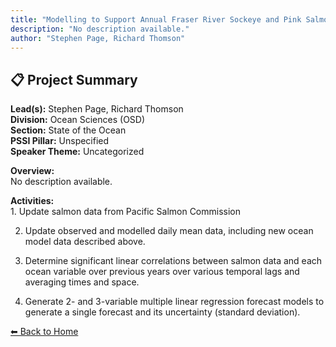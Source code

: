 ---
title: "Modelling to Support Annual Fraser River Sockeye and Pink Salmon Forecasts"
description: "No description available."
author: "Stephen Page, Richard Thomson"
---

## 📋 Project Summary

**Lead(s):** Stephen Page, Richard Thomson  
**Division:** Ocean Sciences (OSD)  
**Section:** State of the Ocean  
**PSSI Pillar:** Unspecified  
**Speaker Theme:** Uncategorized  

**Overview:**  
No description available.   

**Activities:**  
1.	Update salmon data from Pacific Salmon Commission
2.	Update observed and modelled daily mean data, including new ocean model data described above.
3.	Determine significant linear correlations between salmon data and each ocean variable over previous years over various temporal lags and averaging times and space.
4.	Generate 2- and 3-variable multiple linear regression forecast models to generate a single forecast and its uncertainty (standard deviation).

[⬅ Back to Home](../index.qmd)
